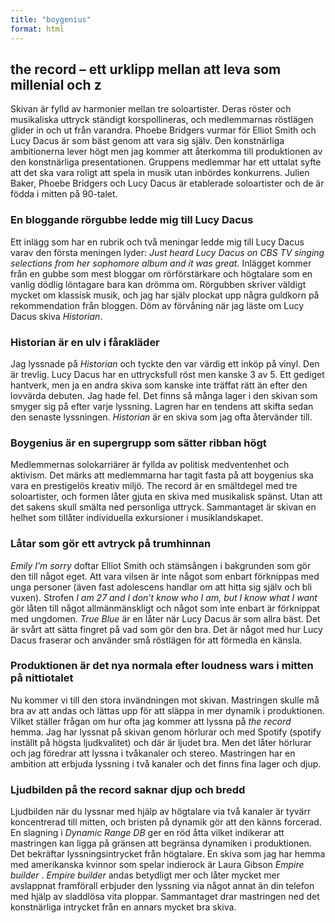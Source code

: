 ```yaml
---
title: "boygenius"
format: html
---
```


## the record -- ett urklipp mellan att leva som millenial och z

Skivan är fylld av harmonier mellan tre soloartister. Deras röster och musikaliska uttryck ständigt korspollineras, och medlemmarnas röstlägen glider in och ut från varandra. Phoebe Bridgers vurmar för Elliot Smith och Lucy Dacus är som bäst genom att vara sig själv. Den konstnärliga ambitionerna lever högt men jag kommer att återkomma till produktionen av den konstnärliga presentationen. Gruppens medlemmar har ett uttalat syfte att det ska vara roligt att spela in musik utan inbördes konkurrens. Julien Baker, Phoebe Bridgers och Lucy Dacus är etablerade soloartister och de är födda i mitten på 90-talet.

### En bloggande rörgubbe ledde mig till Lucy Dacus

Ett inlägg som har en rubrik och två meningar ledde mig till Lucy Dacus varav den första meningen lyder: *Just heard Lucy Dacus on CBS TV singing selections from her sophomore album and it was great.* Inlägget kommer från en gubbe som mest bloggar om rörförstärkare och högtalare som en vanlig dödlig löntagare bara kan drömma om. Rörgubben skriver väldigt mycket om klassisk musik, och jag har själv plockat upp några guldkorn på rekommendation från bloggen. Döm av förvåning när jag läste om Lucy Dacus skiva *Historian*.

### Historian är en ulv i fårakläder

Jag lyssnade på *Historian* och tyckte den var värdig ett inköp på vinyl. Den är trevlig. Lucy Dacus har en uttrycksfull röst men kanske 3 av 5. Ett gediget hantverk, men ja en andra skiva som kanske inte träffat rätt än efter den lovvärda debuten. Jag hade fel. Det finns så många lager i den skivan som smyger sig på efter varje lyssning. Lagren har en tendens att skifta sedan den senaste lyssningen. *Historian* är en skiva som jag ofta återvänder till.

### Boygenius är en supergrupp som sätter ribban högt

Medlemmernas solokarriärer är fyllda av politisk medventenhet och aktivism. Det märks att medlemmarna har tagit fasta på att boygenius ska vara en prestigelös kreativ miljö. The record är en smältdegel med tre soloartister, och formen låter gjuta en skiva med musikalisk spänst. Utan att det sakens skull smälta ned personliga uttryck. Sammantaget är skivan en helhet som tillåter individuella exkursioner i musiklandskapet.

### Låtar som gör ett avtryck på trumhinnan

*Emily I'm sorry* doftar Elliot Smith och stämsången i bakgrunden som gör den till något eget. Att vara vilsen är inte något som enbart förknippas med unga personer (även fast adolescens handlar om att hitta sig själv och bli vuxen). Strofen *I am 27 and I don't know who I am, but I know what I want* gör låten till något allmänmänskligt och något som inte enbart är förknippat med ungdomen. *True Blue* är en låter när Lucy Dacus är som allra bäst. Det är svårt att sätta fingret på vad som gör den bra. Det är något med hur Lucy Dacus fraserar och använder små röstlägen för att förmedla en känsla.

### Produktionen är det nya normala efter loudness wars i mitten på nittiotalet

Nu kommer vi till den stora invändningen mot skivan. Mastringen skulle må bra av att andas och lättas upp för att släppa in mer dynamik i produktionen. Vilket ställer frågan om hur ofta jag kommer att lyssna på *the record* hemma. Jag har lyssnat på skivan genom hörlurar och med Spotify (spotify inställt på högsta ljudkvalitet) och där är ljudet bra. Men det låter hörlurar och jag föredrar att lyssna i tvåkanaler och stereo. Mastringen har en ambition att erbjuda lyssning i två kanaler och det finns fina lager och djup.

### Ljudbilden på the record saknar djup och bredd

Ljudbilden när du lyssnar med hjälp av högtalare via två kanaler är tyvärr koncentrerad till mitten, och bristen på dynamik gör att den känns forcerad. En slagning i *Dynamic Range DB* ger en röd åtta vilket indikerar att mastringen kan ligga på gränsen att begränsa dynamiken i produktionen. Det bekräftar lyssningsintrycket från högtalare. En skiva som jag har hemma med amerikanska kvinnor som spelar indierock är Laura Gibson *Empire builder* . *Empire builder* andas betydligt mer och låter mycket mer avslappnat framförall erbjuder den lyssning via något annat än din telefon med hjälp av sladdlösa vita ploppar. Sammantaget drar mastringen ned det konstnärliga intrycket från en annars mycket bra skiva.

